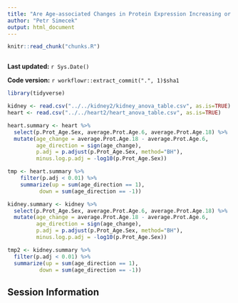 ---
title: "Are Age-associated Changes in Protein Expression Increasing or Decreasing"
author: "Petr Simecek"
output: html_document
---

```{r read-chunk, include=FALSE, cache=FALSE}
knitr::read_chunk("chunks.R")
```

```{r knitr-opts-chunk, include=FALSE}
```

**Last updated:** `r Sys.Date()`

**Code version:** `r workflowr::extract_commit(".", 1)$sha1`


```{r cars}
library(tidyverse)

kidney <- read.csv("../../kidney2/kidney_anova_table.csv", as.is=TRUE)
heart <- read.csv("../../heart2/heart_anova_table.csv", as.is=TRUE)

heart.summary <- heart %>% 
  select(p.Prot_Age.Sex, average.Prot.Age.6, average.Prot.Age.18) %>%
  mutate(age_change = average.Prot.Age.18 - average.Prot.Age.6,
         age_direction = sign(age_change),
         p.adj = p.adjust(p.Prot_Age.Sex, method="BH"),
         minus.log.p.adj = -log10(p.Prot_Age.Sex))

tmp <- heart.summary %>%  
    filter(p.adj < 0.01) %>%
    summarize(up = sum(age_direction == 1),
          down = sum(age_direction == -1))

kidney.summary <- kidney %>% 
  select(p.Prot_Age.Sex, average.Prot.Age.6, average.Prot.Age.18) %>%
  mutate(age_change = average.Prot.Age.18 - average.Prot.Age.6,
         age_direction = sign(age_change),
         p.adj = p.adjust(p.Prot_Age.Sex, method="BH"),
         minus.log.p.adj = -log10(p.Prot_Age.Sex)) 

tmp2 <- kidney.summary %>%
  filter(p.adj < 0.01) %>%
  summarize(up = sum(age_direction == 1),
          down = sum(age_direction == -1))

```


## Session Information

```{r session-info}
```
